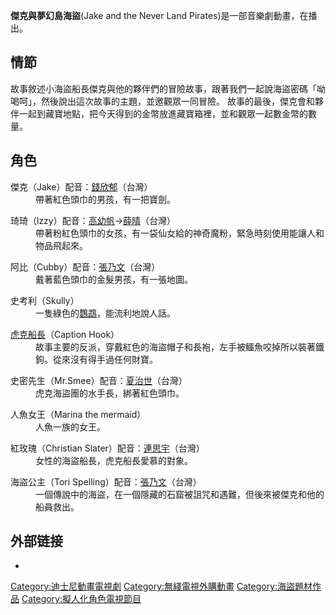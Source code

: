 {{unreferenced|time=2016-04-07T09:19:04+00:00}}
{{Infobox television
| show_name            = 傑克與夢幻島海盜
| image                = 
| caption              = 
| format               = [[動畫|動畫]]
| company              = 
| distributor          = 美国-迪士尼abc电视集团
| runtime              = 约22分钟
| creator              = 
| voices               = 
| country              = [[美国|美国]]
| language             = [[英语|英语]]
| composer             = 
| location             =
| network              = {{link-en|Disney Junior|Disney Junior}}
| picture_format       = 
| audio_format         = 
| first_aired          = {{Start date|2011|2|14}}
| last_aired           = 
| num_seasons          = 4季
| num_episodes         = 104集
| list_episodes        = 
| website = http://disneyjunior.disney.com/jake-and-the-never-land-pirates
| website_title = Official Website（美国官方网站）
}}

'''傑克與夢幻島海盜'''(Jake and the Never Land Pirates)是一部音樂劇動畫，在{{link-en|迪士尼青少年頻道|Disney Junior}}播出。

== 情節 ==
故事敘述小海盜船長傑克與他的夥伴們的冒險故事，跟著我們一起說海盜密碼「呦喝呵」，然後說出這次故事的主題，並邀觀眾一同冒險。
故事的最後，傑克會和夥伴一起到藏寶地點，把今天得到的金幣放進藏寶箱裡，並和觀眾一起數金幣的數量。

== 角色 ==
; 傑克（Jake）配音：[[錢欣郁|錢欣郁]]（台灣）
: 帶著紅色頭巾的男孩，有一把寶劍。

; 琦琦（lzzy）配音：[[高幼帆|高幼帆]]→[[薛晴|薛晴]]（台灣）
: 帶著粉紅色頭巾的女孩，有一袋仙女給的神奇魔粉，緊急時刻使用能讓人和物品飛起來。

; 阿比（Cubby）配音：[[張乃文_(配音員)|張乃文]]（台灣）
: 戴著藍色頭巾的金髮男孩，有一張地圖。

; 史考利（Skully）
: 一隻綠色的[[鸚鵡|鸚鵡]]，能流利地說人話。

; [[虎克船長|虎克船長]]（Caption Hook）
: 故事主要的反派，穿戴紅色的海盜帽子和長袍，左手被鱷魚咬掉所以裝著鐵鉤。從來沒有得手過任何財寶。

; 史密先生（Mr.Smee）配音：[[夏治世|夏治世]]（台灣）
: 虎克海盜團的水手長，綁著紅色頭巾。

; 人魚女王（Marina the mermaid）
: 人魚一族的女王。

; 紅玫瑰（Christian Slater）配音：[[連思宇|連思宇]]（台灣）
:女性的海盜船長，虎克船長愛慕的對象。

; 海盜公主（Tori Spelling）配音：[[張乃文_(配音員)|張乃文]]（台灣）
:一個傳說中的海盜，在一個隱藏的石窟被詛咒和遇難，但後來被傑克和他的船員救出。

== 外部链接 ==
* {{official website|http://disneyjunior.disney.com/jake-and-the-never-land-pirates}}

[[Category:迪士尼動畫電視劇|Category:迪士尼動畫電視劇]]
[[Category:無綫電視外購動畫|Category:無綫電視外購動畫]]
[[Category:海盜題材作品|Category:海盜題材作品]]
[[Category:擬人化角色電視節目|Category:擬人化角色電視節目]]